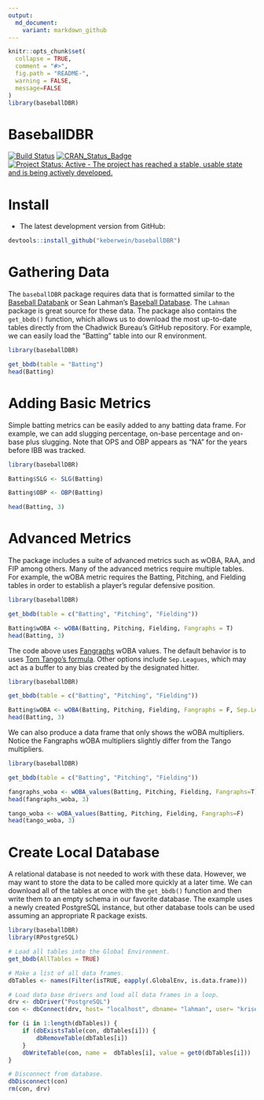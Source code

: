 ```yaml
---
output:
  md_document:
    variant: markdown_github
---
```


<!-- README.md is generated from README.Rmd. Please edit that file -->

```r
knitr::opts_chunk$set(
  collapse = TRUE,
  comment = "#>",
  fig.path = "README-",
  warning = FALSE,
  message=FALSE
)
library(baseballDBR)
```
# BaseballDBR
[![Build Status](https://travis-ci.org/keberwein/baseballDBR.png?branch=master)](https://travis-ci.org/keberwein/baseballDBR)
[![CRAN_Status_Badge](http://www.r-pkg.org/badges/version/baseballDBR)](http://www.r-pkg.org/badges/version/baseballDBR)
[![Project Status: Active - The project has reached a stable, usable state and is being actively developed.](http://www.repostatus.org/badges/latest/active.svg)](http://www.repostatus.org/#active)

# Install

* The latest development version from GitHub:

```r
devtools::install_github("keberwein/baseballDBR")
```

# Gathering Data

The `baseballDBR` package requires data that is formatted similar to the [Baseball Databank](https://github.com/chadwickbureau/baseballdatabank) or Sean Lahman's [Baseball Database](http://www.seanlahman.com/baseball-archive/statistics/). The `Lahman` package is great source for these data. The package also contains the `get_bbdb()` function, which allows us to download the most up-to-date tables directly from the Chadwick Bureau's GitHub repository. For example, we can easily load the "Batting" table into our R environment.

```r
library(baseballDBR)

get_bbdb(table = "Batting")
head(Batting)
```

# Adding Basic Metrics

Simple batting metrics can be easily added to any batting data frame. For example, we can add slugging percentage, on-base percentage and on-base plus slugging. Note that OPS and OBP appears as "NA" for the years before IBB was tracked. 

```r
library(baseballDBR)

Batting$SLG <- SLG(Batting)

Batting$OBP <- OBP(Batting)

head(Batting, 3)
```

# Advanced Metrics

The package includes a suite of advanced metrics such as wOBA, RAA, and FIP among others. Many of the advanced metrics require multiple tables. For example, the wOBA metric requires the Batting, Pitching, and Fielding tables in order to establish a player's regular defensive position.

```r
library(baseballDBR)

get_bbdb(table = c("Batting", "Pitching", "Fielding"))

Batting$wOBA <- wOBA(Batting, Pitching, Fielding, Fangraphs = T)
head(Batting, 3)
```

The code above uses [Fangraphs](http://www.fangraphs.com/guts.aspx?type=cn) wOBA values. The default behavior is to uses [Tom Tango's formula](http://www.insidethebook.com/ee/index.php/site/article/woba_year_by_year_calculations/). Other options include `Sep.Leagues`, which may act as a buffer to any bias created by the designated hitter.

```r
library(baseballDBR)

get_bbdb(table = c("Batting", "Pitching", "Fielding"))

Batting$wOBA <- wOBA(Batting, Pitching, Fielding, Fangraphs = F, Sep.Leagues = T)
head(Batting, 3)
```

We can also produce a data frame that only shows the wOBA multipliers. Notice the Fangraphs wOBA multipliers slightly differ from the Tango multipliers.

```r
library(baseballDBR)

get_bbdb(table = c("Batting", "Pitching", "Fielding"))

fangraphs_woba <- wOBA_values(Batting, Pitching, Fielding, Fangraphs=T)
head(fangraphs_woba, 3)

tango_woba <- wOBA_values(Batting, Pitching, Fielding, Fangraphs=F)
head(tango_woba, 3)


```

# Create Local Database

A relational database is not needed to work with these data. However, we may want to store the data to be called more quickly at a later time. We can download all of the tables at once with the `get_bbdb()` function and then write them to an empty schema in our favorite database. The example uses a newly created PostgreSQL instance, but other database tools can be used assuming an appropriate R package exists.

```r
library(baseballDBR)
library(RPostgreSQL)

# Load all tables into the Global Environment.
get_bbdb(AllTables = TRUE)

# Make a list of all data frames.
dbTables <- names(Filter(isTRUE, eapply(.GlobalEnv, is.data.frame)))

# Load data base drivers and load all data frames in a loop.
drv <- dbDriver("PostgreSQL")
con <- dbConnect(drv, host= "localhost", dbname= "lahman", user= "kriseberwein", password = "pissoff")

for (i in 1:length(dbTables)) { 
    if (dbExistsTable(con, dbTables[i])) {
        dbRemoveTable(dbTables[i])
    }
    dbWriteTable(con, name =  dbTables[i], value = get0(dbTables[i])) 
}

# Disconnect from database.
dbDisconnect(con)
rm(con, drv)
```



